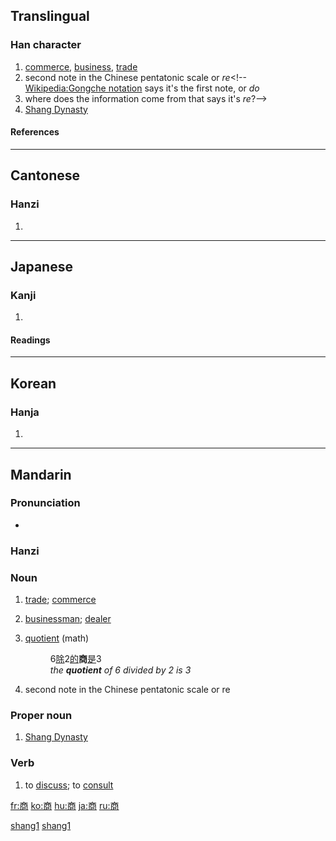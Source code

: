 ==Translingual==
===Han character===
{{Han char|rn=30|rad=口|as=08|sn=11|four=0022<sub>7</sub>|canj=卜金月口 (YCBR)}}
# [[commerce]], [[business]], [[trade]]
# second note in the Chinese pentatonic scale or ''re''<!--[[Wikipedia:Gongche notation]] says it's the first note, or ''do''
# where does the information come from that says it's ''re''?-->
# [[Shang Dynasty]]
====References====
{{Han ref|kx=0194.320|dkj=03803|dj=0415.090|hdz=10288.060|uh=5546|ud=21830|bh=B0D3|bd=45267}}
----
==Cantonese==
===Hanzi===
{{yue-hanzi|jyut=|y=seung1}}
# {{defn|Cantonese}}
----
==Japanese==
===Kanji===
{{ja-kanji|grade=3|rs=口08}}
# {{defn|Japanese}} 
====Readings====
{{ja-readings|on=[[しょう]] (shō)|kun=[[あきなう]] (akinau)}}
----
==Korean==
===Hanja===
{{ko-hanja|hangeul=상|rv=sang|mr=sang}}
# {{defn|Korean}}
----
==Mandarin==

===Pronunciation===
*{{IPA|[ ʂaŋ˥˥ ]}}

===Hanzi===
{{cmn-hanzi|pin=[[shāng]] ([[shang1]])|wg=shang<sup>1</sup>}}

===Noun===
{{cmn-noun|ts|pin=shāng|pint=shang1|rs=口08}}

# {{Beginning Mandarin|lang=zh-tw|skey=口08}} [[trade]]; [[commerce]]
# {{Beginning Mandarin|lang=zh-tw|skey=口08}} [[businessman]]; [[dealer]]
# {{Beginning Mandarin|lang=zh-tw|skey=口08}} [[quotient]] (math)
#: 6[[除]]2[[的]]'''商'''[[是]]3
#: ''the '''quotient''' of 6 divided by 2 is 3''
# {{archaic|lang=zh-tw|skey=口08}} second note in the Chinese pentatonic scale or re

===Proper noun===
{{cmn-proper|ts|pin=shāng|pint=shang1|rs=口08}}

# [[w:Shang Dynasty|Shang Dynasty]]

===Verb===
{{cmn-verb|ts|pin=shāng|pint=shang1|rs=口08}}

# {{Beginning Mandarin|lang=zh-tw|skey=口08}} to [[discuss]]; to [[consult]]

[[Category:zh-cn:Archaic|shang1]]
[[Category:zh-cn:Beginning Mandarin|shang1]]

[[fr:商]]
[[ko:商]]
[[hu:商]]
[[ja:商]]
[[ru:商]]